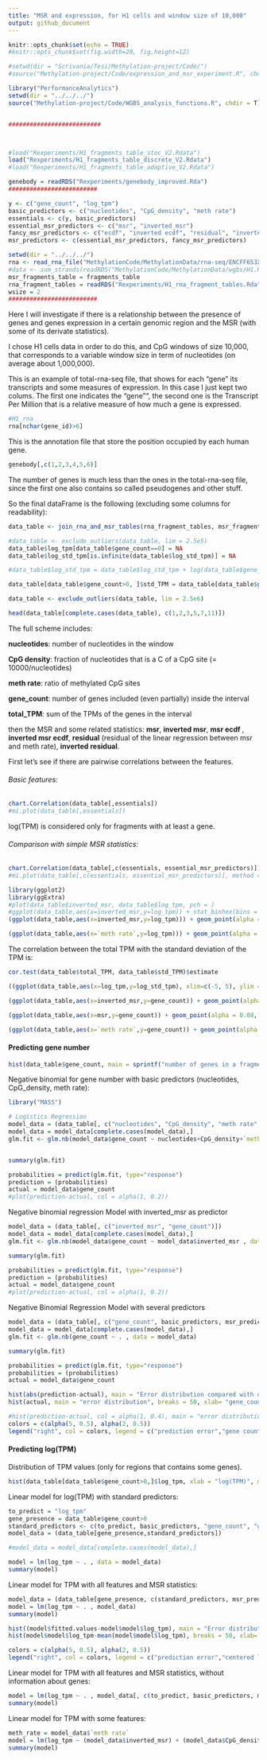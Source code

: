 ```yaml
---
title: "MSR and expression, for H1 cells and window size of 10,000"
output: github_document
---
```


```r
knitr::opts_chunk$set(echo = TRUE)
#knitr::opts_chunk$set(fig.width=20, fig.height=12) 

#setwd(dir = "Scrivania/Tesi/Methylation-project/Code/")
#source("Methylation-project/Code/expression_and_msr_experiment.R", chdir = T)
```



```r
library("PerformanceAnalytics")
setwd(dir = "../../../")
source("Methylation-project/Code/WGBS_analysis_functions.R", chdir = T)


##########################



#load("Rexperiments/H1_fragments_table_stoc_V2.Rdata")
load("Rexperiments/H1_fragments_table_discrete_V2.Rdata")
#load("Rexperiments/H1_fragments_table_adaptive_V2.Rdata")

genebody = readRDS("Rexperiments/genebody_improved.Rda")
#########################

y <- c("gene_count", "log_tpm")
basic_predictors <- c("nucleotides", "CpG_density", "meth rate")
essentials <- c(y, basic_predictors)
essential_msr_predictors <- c("msr", "inverted_msr")
fancy_msr_predictors <- c("ecdf", "inverted ecdf", "residual", "inverted_residual")
msr_predictors <- c(essential_msr_predictors, fancy_msr_predictors)
```


```r
setwd(dir = "../../../")
rna <- read_rna_file("MethylationCode/MethylationData/rna-seq/ENCFF653XHG_H1.tsv")
#data <- sum_strands(readRDS("MethylationCode/MethylationData/wgbs/H1.Rda"))
msr_fragments_table = fragments_table
rna_fragment_tables = readRDS("Rexperiments/H1_rna_fragment_tables.Rda")
wsize = 2
#########################
```

Here I will investigate if there is a relationship between the presence of genes and genes expression in a certain genomic region and the MSR (with some of its derivate statistics).

I chose H1 cells data in order to do this, and CpG windows of size 10,000, that corresponds to a variable window size in term of nucleotides (on average about 1,000,000).


This is an example of total-rna-seq file, that shows for each "gene" its transcripts and some measures of expression. In this case I just kept two colums.
The first one indicates the "gene"", the second one is the Transcript Per Million that is a relative measure of how much a gene is expressed.

```r
#H1_rna
rna[nchar(gene_id)>6]
```

This is the annotation file that store the position occupied by each human gene.

```r
genebody[,c(1,2,3,4,5,6)]
```
The number of genes is much less than the ones in the total-rna-seq file, since the first one also contains so called pseudogenes and other stuff.



So the final dataFrame is the following (excluding some columns for readability):
```r
data_table <- join_rna_and_msr_tables(rna_fragment_tables, msr_fragments_table, wsize)

#data_table <- exclude_outliers(data_table, lim = 2.5e5)
data_table$log_tpm[data_table$gene_count==0] = NA
data_table$log_std_tpm[is.infinite(data_table$log_std_tpm)] = NA

#data_table$log_std_tpm = data_table$log_std_tpm + log(data_table$gene_count-1) - log(data_table$gene_count)

data_table[data_table$gene_count>0, ]$std_TPM = data_table[data_table$gene_count>0, ]$std_TPM * sqrt((data_table[data_table$gene_count>0, ]$gene_count-1)/ (data_table[data_table$gene_count>0, ]$gene_count))

data_table <- exclude_outliers(data_table, lim = 2.5e6)
```

```r
head(data_table[complete.cases(data_table), c(1,2,3,5,7,11)])
```

The full scheme includes:

**nucleotides**: number of nucleotides in the window

**CpG density**: fraction of nucleotides that is a C of a CpG site (= 10000/nucleotides)

**meth rate**: ratio of methylated CpG sites

**gene_count**: number of genes included (even partially) inside the interval

**total_TPM**: sum of the TPMs of the genes in the interval

then the MSR and some related statistics: 
**msr**, **inverted msr**, **msr ecdf **, **inverted msr ecdf**, **residual** (residual of the linear regression between msr and meth rate), **inverted residual**.



First let's see if there are pairwise correlations between the features.

###### Basic features:

```r
chart.Correlation(data_table[,essentials])
#mi.plot(data_table[,essentials])
```

log(TPM) is considered only for fragments with at least a gene.

###### Comparison with simple MSR statistics:
```r
chart.Correlation(data_table[,c(essentials, essential_msr_predictors)])
#mi.plot(data_table[,c(essentials, essential_msr_predictors)], method = "mm")
```


```r
library(ggplot2)
library(ggExtra)
#plot(data_table$inverted_msr, data_table$log_tpm, pch = )
#ggplot(data_table,aes(x=inverted_msr,y=log_tpm)) + stat_binhex(bins = 20) + scale_fill_viridis_c() + geom_point(shape = '.', col = 'white')
(ggplot(data_table,aes(x=inverted_msr,y=log_tpm))) + geom_point(alpha = 0.1) + ggtitle("inverted msr vs log(tpm)")
```

```r
(ggplot(data_table,aes(x=`meth rate`,y=log_tpm))) + geom_point(alpha = 0.1) + ggtitle("meth_rate msr vs log(tpm)")
```

The correlation between the total TPM with the standard deviation of the TPM is:
```r
cor.test(data_table$total_TPM, data_table$std_TPM)$estimate
```

```r
((ggplot(data_table,aes(x=log_tpm,y=log_std_tpm), xlim=c(-5, 5), ylim = c(-5, 5)) + geom_point(alpha = 0.1))) + geom_abline(col = 2 ) + ggtitle("log(tpm) msr vs log(std(tpm))")
```


```r
(ggplot(data_table,aes(x=inverted_msr,y=gene_count)) + geom_point(alpha = 0.08, col = "dark blue")) +ggtitle("inverted msr vs gene number")
```


```r
(ggplot(data_table,aes(x=msr,y=gene_count)) + geom_point(alpha = 0.08, col = "dark blue")) +ggtitle("msr vs gene number")
```

```r
(ggplot(data_table,aes(x=`meth rate`,y=gene_count)) + geom_point(alpha = 0.08, col = "dark blue")) +ggtitle("inverted msr vs gene number")
```


#### Predicting gene number

```r
hist(data_table$gene_count, main = sprintf("number of genes in a fragment, mean: %s", round(mean(data_table$gene_count,na.rm = T),2)), xlab = "genes count")
```



Negative binomial for gene number with basic predictors (nucleotides, CpG_density, meth rate):

```r
library("MASS")

# Logistics Regression
model_data = (data_table[, c("nucleotides", "CpG_density", "meth rate", "gene_count")])
model_data = model_data[complete.cases(model_data),]
glm.fit <- glm.nb(model_data$gene_count ~ nucleotides+CpG_density+`meth rate`, data = model_data)


summary(glm.fit)

probabilities = predict(glm.fit, type="response")
prediction = (probabilities)
actual = model_data$gene_count
#plot(prediction-actual, col = alpha(1, 0.2))

```


Negative binomial regression Model with inverted_msr as predictor
```r
model_data = (data_table[, c("inverted_msr", "gene_count")])
model_data = model_data[complete.cases(model_data),]
glm.fit <- glm.nb(model_data$gene_count ~ model_data$inverted_msr , data = model_data)

summary(glm.fit)

probabilities = predict(glm.fit, type="response")
prediction = (probabilities)
actual = model_data$gene_count
#plot(prediction-actual, col = alpha(1, 0.2))

```


Negative Binomial Regression Model with several predictors
```r
model_data = (data_table[, c("gene_count", basic_predictors, msr_predictors)])
model_data = model_data[complete.cases(model_data),]
glm.fit <- glm.nb(gene_count ~ . , data = model_data)

summary(glm.fit)

probabilities = predict(glm.fit, type="response")
probabilities = (probabilities)
actual = model_data$gene_count

hist(abs(prediction-actual), main = "Error distribution compared with data", breaks = 50, xlab= "prediction-actual", probability = T, col = alpha(5, 0.7))
hist(actual, main = "error distribution", breaks = 50, xlab= "gene_count", col = alpha(2, 0.5), probability = T, add=T)

#hist(prediction-actual, col = alpha(1, 0.4), main = "error distribution", breaks = 50, xlab= "prediction-actual")
colors = c(alpha(5, 0.5), alpha(2, 0.5))
legend("right", col = colors, legend = c("prediction error","gene count"), fill = colors)
```


#### Predicting log(TPM)

Distribution of TPM values (only for regions that contains some genes).
```r

hist(data_table[data_table$gene_count>0,]$log_tpm, xlab = "log(TPM)", main = "", breaks = 50)
```



Linear model for log(TPM) with standard predictors:
```r
to_predict = "log_tpm"
gene_presence = data_table$gene_count>0
standard_predictors <- c(to_predict, basic_predictors, "gene_count", "genes_nucleotides_count", "msr_density")
model_data = (data_table[gene_presence,standard_predictors])

#model_data = model_data[complete.cases(model_data),]

model = lm(log_tpm ~ . , data = model_data)
summary(model)

```

Linear model for TPM with all features and MSR statistics:
```r
model_data = (data_table[gene_presence, c(standard_predictors, msr_predictors)])
model = lm(log_tpm ~ . , model_data)
summary(model)

hist((model$fitted.values-model$model$log_tpm), main = "Error distribution compared with centered data", breaks = 50, xlab= "prediction-actual", probability = F, col = alpha(5, 1))
hist(model$model$log_tpm-mean(model$model$log_tpm), breaks = 50, xlab= "log(tpm)", col = alpha(2, 0.4), probability = F, add=T)

colors = c(alpha(5, 0.5), alpha(2, 0.5))
legend("right", col = colors, legend = c("prediction error","centered log(tpm)"), fill = colors)
```

Linear model for TPM with all features and MSR statistics, without information about genes:
```r
model = lm(log_tpm ~ . , model_data[, c(to_predict, basic_predictors, msr_predictors, "msr_density")])
summary(model)
```


Linear model for TPM with some features:

```r

meth_rate = model_data$`meth rate`
model = lm(log_tpm ~ (model_data$inverted_msr) + (model_data$CpG_density) + (meth_rate) + (model_data$gene_count) + (model_data$msr), data = model_data)
summary(model)
```





